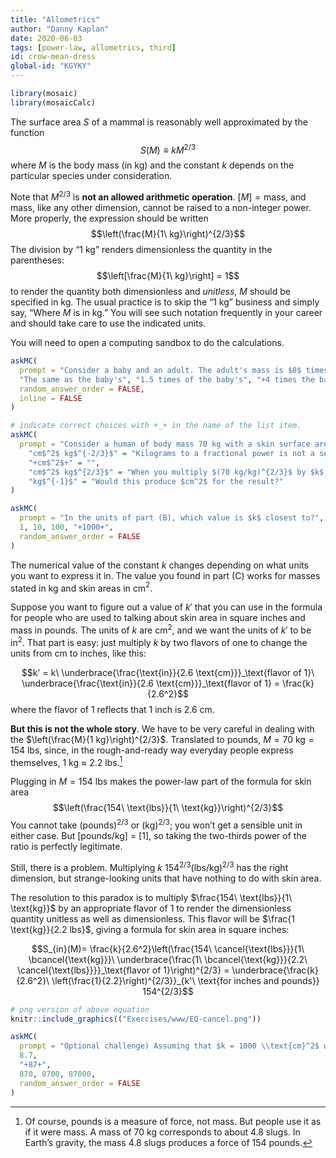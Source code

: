 ```yaml
---
title: "Allometrics"
author: "Danny Kaplan"
date: 2020-06-03 
tags: [power-law, allometrics, third]
id: crow-mean-dress
global-id: "KGYKY"
---
```


```r
library(mosaic)
library(mosaicCalc)
```

 
The surface area $S$ of a mammal is reasonably well approximated by the function $$S(M) \equiv k M^{2/3}$$ where $M$ is the body mass (in kg) and the constant $k$ depends on the particular species under consideration. 

Note that $M^{2/3}$ is **not an allowed arithmetic operation**. $[M] = \text{mass}$, and mass, like any other dimension, cannot be raised to a non-integer power. More properly, the expression should be written $$\left(\frac{M}{1\  kg}\right)^{2/3}$$ The division by "1 kg" renders dimensionless the quantity in the parentheses: $$\left[\frac{M}{1\  kg}\right] = 1$$ 
to render the quantity both dimensionless and *unitless*, $M$ should be specified in kg. The usual practice is to skip the "1 kg" business and simply say, "Where $M$ is in kg." You will see such notation frequently in your career and should take care to use the indicated units.

You will need to open a computing sandbox to do the calculations.

```r
askMC(
  prompt = "Consider a baby and an adult. The adult's mass is $8$ times greater than the baby's. Then the adult's surface area is ...?",
  "The same as the baby's", "1.5 times of the baby's", "+4 times the baby's+", "8 times the baby's",
  random_answer_order = FALSE,
  inline = FALSE
)
```

```r
# indicate correct choices with +_+ in the name of the list item.
askMC(
  prompt = "Consider a human of body mass 70 kg with a skin surface area of 18,600 cm^2^. Which of the following units for the constant of proportionality $k$ is correct?",
    "cm$^2$ kg$^{-2/3}$" = "Kilograms to a fractional power is not a sensible unit.",
    "+cm$^2$+" = "",
    "cm$^2$ kg$^{2/3}$" = "When you multiply $(70 kg/kg)^{2/3}$ by $k$, you need to get a result in $cm^2$.",
    "kg$^{-1}$" = "Would this produce $cm^2$ for the result?"
)
```

```r
askMC(
  prompt = "In the units of part (B), which value is $k$ closest to?",
  1, 10, 100, "+1000+",
  random_answer_order = FALSE
)
```

The numerical value of the constant $k$ changes depending on what units you want to express it in. The value you found in part (C) works for masses stated in kg and skin areas in cm$^2$. 

Suppose you want to figure out a value of $k'$ that you can use in the formula for people who are used to talking about skin area in square inches and mass in pounds. The units of $k$ are cm$^2$, and we want the units of $k'$ to be in$^2$. That part is easy: just multiply $k$ by two flavors of one to change the units from cm to inches, like this:

$$k' = k\ \underbrace{\frac{\text{in}}{2.6 \text{cm}}}_\text{flavor of 1}\  \underbrace{\frac{\text{in}}{2.6 \text{cm}}}_\text{flavor of 1} = \frac{k}{2.6^2}$$ where the flavor of 1 reflects that 1 inch is 2.6 cm.

**But this is not the whole story**. We have to be very careful in dealing with the $\left(\frac{M}{1 kg}\right)^{2/3}$. Translated to pounds, $M = 70\ \text{kg} = 154\ \text{lbs}$, since, in the rough-and-ready way everyday people express themselves, 1 kg $\approx$ 2.2 lbs.^[Of course, pounds is a measure of force, not mass. But people use it as if it were mass. A mass of 70 kg corresponds to about 4.8 slugs. In Earth's gravity, the mass 4.8 slugs produces a force of 154 pounds.]

 Plugging in $M=154$ lbs makes the power-law part of the formula for skin area
$$\left(\frac{154\ \text{lbs}}{1\ \text{kg}}\right)^{2/3}$$
You cannot take (pounds)$^{2/3}$ or (kg)$^{2/3}$; you won't get a sensible unit in either case. But [pounds/kg] = [1], so taking the two-thirds power of the ratio is perfectly legitimate. 

Still, there is a problem. Multiplying $k\ 154^{2/3} (\text{lbs}/\text{kg})^{2/3}$ has the right dimension, but strange-looking units that have nothing to do with skin area.

The resolution to this paradox is to multiply $\frac{154\ \text{lbs}}{1\  \text{kg}}$ by an appropriate flavor of 1 to render the dimensionless quantity unitless as well as dimensionless. This flavor will be $\frac{1 \text{kg}}{2.2 lbs}$, giving a formula for skin area  in square inches: 


$$S_{in}(M)= \frac{k}{2.6^2}\left(\frac{154\ \cancel{\text{lbs}}}{1\ \bcancel{\text{kg}}}\ \underbrace{\frac{1\ \bcancel{\text{kg}}}{2.2\ \cancel{\text{lbs}}}}_\text{flavor of 1}\right)^{2/3} = \underbrace{\frac{k}{2.6^2}\ \left(\frac{1}{2.2}\right)^{2/3}}_{k'\ \text{for inches and pounds}} 154^{2/3}$$

```r
# png version of above equation
knitr::include_graphics(("Exercises/www/EQ-cancel.png"))
```

```r
askMC(
  prompt = "Optional challenge) Assuming that $k = 1000 \\text{cm}^2$ when specifying mass in kilograms, what should be the numerical value of $k'$ in square-inches that should be used when body mass is given in pounds?",
  8.7, 
  "+87+",
  870, 8700, 87000,
  random_answer_order = FALSE
)
```




